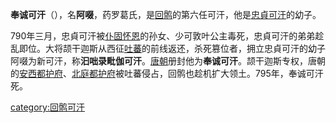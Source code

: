 {{unreferenced|time=2012-2-17}}
'''奉诚可汗'''（{{bd||？|795年|catIdx=Y}}），名'''阿啜'''，药罗葛氏，是[[回鹘|回鹘]]的第六任可汗，他是[[忠貞可汗|忠貞可汗]]的幼子。

790年三月，忠貞可汗被[[仆固怀恩|仆固怀恩]]的孙女、少可敦叶公主毒死，忠貞可汗的弟弟趁乱即位。大将颉干迦斯从西征[[吐蕃|吐蕃]]的前线返还，杀死篡位者，拥立忠貞可汗的幼子阿啜为新可汗，称'''汩咄录毗伽可汗'''。[[唐朝|唐朝]]册封他为'''奉诚可汗'''。颉干迦斯专权，唐朝的[[安西都护府|安西都护府]]、[[北庭都护府|北庭都护府]]被吐蕃侵占，回鹘也趁机扩大领土。795年，奉诚可汗死。

{{start box}}
{{s-before|[[忠貞可汗|忠貞可汗]]}}
{{s-title|[[回鹘可汗列表|回鹘可汗]]|790年—795年}}
{{s-after|[[懷信可汗|懷信可汗]]}}
{{end box}}

[[category:回鹘可汗|category:回鹘可汗]]